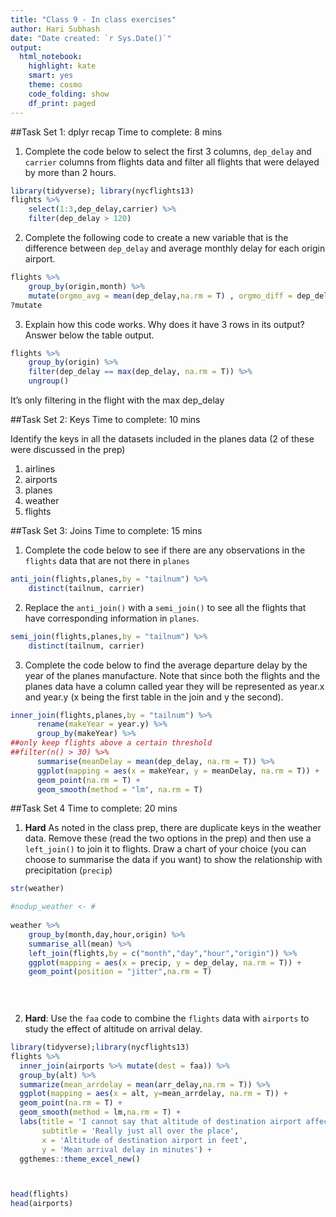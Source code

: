 ```yaml
---
title: "Class 9 - In class exercises"
author: Hari Subhash
date: "Date created: `r Sys.Date()`"
output:
  html_notebook:
    highlight: kate
    smart: yes
    theme: cosmo
    code_folding: show
    df_print: paged
---
```


##Task Set 1: dplyr recap
Time to complete: 8 mins

1. Complete the code below to select the first 3 columns, `dep_delay` and `carrier` columns from flights data and filter all flights that were delayed by more than 2 hours.
```r
library(tidyverse); library(nycflights13)
flights %>% 
    select(1:3,dep_delay,carrier) %>% 
    filter(dep_delay > 120)
```

2. Complete the following code to create a new variable that is the difference between `dep_delay` and average monthly delay for each origin airport.
```r
flights %>% 
    group_by(origin,month) %>% 
    mutate(orgmo_avg = mean(dep_delay,na.rm = T) , orgmo_diff = dep_delay-orgmo_avg) 
?mutate
```

3. Explain how this code works. Why does it have 3 rows in its output? Answer below the table output.
```r
flights %>% 
    group_by(origin) %>% 
    filter(dep_delay == max(dep_delay, na.rm = T)) %>% 
    ungroup()
```
It's only filtering in the flight with the max dep_delay


##Task Set 2: Keys
Time to complete: 10 mins

Identify the keys in all the datasets included in the planes data (2 of these were discussed in the prep)

1. airlines
2. airports
3. planes
4. weather
5. flights

##Task Set 3: Joins
Time to complete: 15 mins

1. Complete the code below to see if there are any observations in the `flights` data that are not there in `planes`
```r
anti_join(flights,planes,by = "tailnum") %>% 
    distinct(tailnum, carrier)

```

2. Replace the `anti_join()` with a `semi_join()` to see all the flights that have corresponding information in `planes`.

```r
semi_join(flights,planes,by = "tailnum") %>% 
    distinct(tailnum, carrier)

```


3. Complete the code below to find the average departure delay by the year of the planes manufacture. Note that since both the flights and the planes data have a column called year they will be represented as year.x and year.y (x being the first table in the join and y the second). 

```r
inner_join(flights,planes,by = "tailnum") %>% 
      rename(makeYear = year.y) %>%
      group_by(makeYear) %>% 
##only keep flights above a certain threshold
##filter(n() > 30) %>% 
      summarise(meanDelay = mean(dep_delay, na.rm = T)) %>% 
      ggplot(mapping = aes(x = makeYear, y = meanDelay, na.rm = T)) +
      geom_point(na.rm = T) +
      geom_smooth(method = "lm", na.rm = T)
```


##Task Set 4
Time to complete: 20 mins

1. **Hard** As noted in the class prep, there are duplicate keys in the weather data. Remove these (read the two options in the prep) and then use a `left_join()` to join it to flights. Draw a chart of your choice (you can choose to summarise the data if you want) to show the relationship with precipitation (`precip`)

```r
str(weather)

#nodup_weather <- #
  
weather %>%
    group_by(month,day,hour,origin) %>%
    summarise_all(mean) %>%
    left_join(flights,by = c("month","day","hour","origin")) %>%
    ggplot(mapping = aes(x = precip, y = dep_delay, na.rm = T)) +
    geom_point(position = "jitter",na.rm = T)
      
  


```

```r

```


2. **Hard**: Use the `faa` code to combine the `flights` data with `airports` to study the effect of altitude on arrival delay. 

```r
library(tidyverse);library(nycflights13)
flights %>%
  inner_join(airports %>% mutate(dest = faa)) %>%
  group_by(alt) %>%
  summarize(mean_arrdelay = mean(arr_delay,na.rm = T)) %>%
  ggplot(mapping = aes(x = alt, y=mean_arrdelay, na.rm = T)) +
  geom_point(na.rm = T) +
  geom_smooth(method = lm,na.rm = T) +
  labs(title = 'I cannot say that altitude of destination airport affects arrival delay',
       subtitle = 'Really just all over the place',
       x = 'Altitude of destination airport in feet',
       y = 'Mean arrival delay in minutes') +
  ggthemes::theme_excel_new()



head(flights)
head(airports)

```

